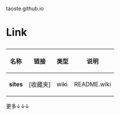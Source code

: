 taoste.github.io

<h1>Link</h1>

{|
! 名称 !! 链接 !! 类型 !! 说明
|-
| '''sites''' || [收藏夹] || wiki || README.wiki
|}
更多↓↓↓
